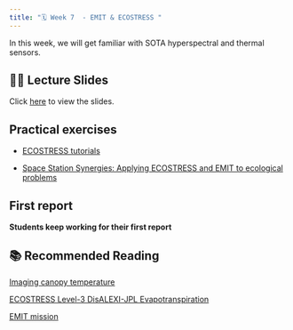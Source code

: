 ```yaml
---
title: "🗓️ Week 7  - EMIT & ECOSTRESS "
---
```


In this  week, we will get familiar with SOTA hyperspectral and thermal sensors.

## 👨‍🏫 Lecture Slides 

Click [here](https://thermal2023.esa.int/iframe-agenda/files/presentation-237.pdf) to view the slides.

## Practical exercises

- [ECOSTRESS tutorials](https://ecostress.jpl.nasa.gov/tutorials)

- [Space Station Synergies: Applying ECOSTRESS and EMIT to ecological problems](https://nasa.github.io/VITALS/2023_agu_workshop.html)

## First report 

**Students keep working for their first report**


## 📚 Recommended Reading

[Imaging canopy temperature](https://nph.onlinelibrary.wiley.com/doi/epdf/10.1111/nph.17321)

[ECOSTRESS Level-3 DisALEXI-JPL Evapotranspiration](https://lpdaac.usgs.gov/documents/999/ECO3ETALEXI_User_Guide_V1.pdf)

[EMIT mission](https://ecostress.jpl.nasa.gov/downloads/science_team_meetings/2023/day1/1_15_EMIT_Apps.pdf)



